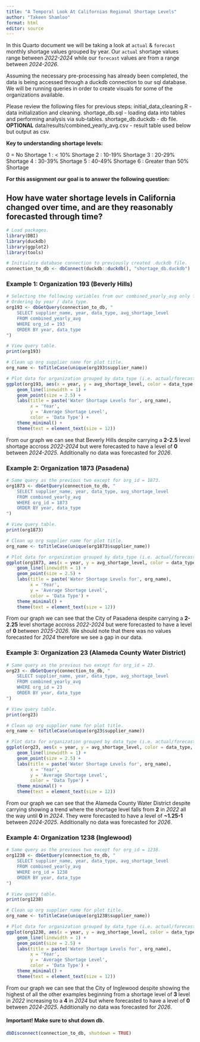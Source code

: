 ```yaml
---
title: "A Temporal Look At Californias Regional Shortage Levels"
author: "Takeen Shamloo"
format: html
editor: source
---
```


In this Quarto document we will be taking a look at `actual` & `forecast` monthly shortage values grouped by year. Our `actual` shortage values range between *2022-2024* while our `forecast` values are from a range between *2024-2026*. 

Assuming the necessary pre-processing has already been completed, the data is being accessed through a duckdb connection to our sql database. We will be running queries in order to create visuals for some of the organizations available. 

Please review the following files for previous steps:
  initial_data_cleaning.R - data initialization and cleaning.
  shortage_db.sql - loading data into tables and performing analysis via sub-tables.
  shortage_db.duckdb - db file.
  **OPTIONAL** data/results/combined_yearly_avg.csv - result table used below but output as csv.
  
**Key to understanding shortage levels:**

0 = No Shortage
1 : < 10% Shortage 
2 : 10-19% Shortage
3 : 20-29% Shortage
4 : 30-39% Shortage
5 : 40-49% Shortage 
6 : Greater than 50% Shortage

**For this assignment our goal is to answer the following question:**

## How have water shortage levels in California changed over time, and are they reasonably forecasted through time?

```r
# Load packages.
library(DBI)
library(duckdb)
library(ggplot2)
library(tools)

# Initialzie database connection to previously created .duckdb file.
connection_to_db <- dbConnect(duckdb::duckdb(), "shortage_db.duckdb")
```

### Example 1: Organization 193 (Beverly Hills)

```r
# Selecting the following variables from our combined_yearly_avg only for org_id = 193.
# Ordering by year / data_type.
org193 <- dbGetQuery(connection_to_db, "
    SELECT supplier_name, year, data_type, avg_shortage_level
    FROM combined_yearly_avg 
    WHERE org_id = 193
    ORDER BY year, data_type
")

# View query table.
print(org193)

# Clean up org supplier name for plot title.
org_name <- toTitleCase(unique(org193$supplier_name))

# Plot data for organization grouped by data_type (i.e. actual/forecasted).
ggplot(org193, aes(x = year, y = avg_shortage_level, color = data_type, group = data_type)) +
    geom_line(linewidth = 1) +
    geom_point(size = 2.5) +
    labs(title = paste('Water Shortage Levels for', org_name),
         x = 'Year', 
         y = 'Average Shortage Level', 
         color = 'Data Type') +
    theme_minimal() +
    theme(text = element_text(size = 12))
```
From our graph we can see that Beverly Hills despite carrying a **2-2.5** level
shortage accross *2022-2024* but were forecasted to have a level of **0** between 
*2024-2025*. Additionally no data was forecasted for *2026*.  

### Example 2: Organization 1873 (Pasadena)

```r
# Same query as the previous two except for org_id = 1873.
org1873 <- dbGetQuery(connection_to_db, "
    SELECT supplier_name, year, data_type, avg_shortage_level
    FROM combined_yearly_avg 
    WHERE org_id = 1873
    ORDER BY year, data_type
")

# View query table.
print(org1873)

# Clean up org supplier name for plot title.
org_name <- toTitleCase(unique(org1873$supplier_name))

# Plot data for organization grouped by data_type (i.e. actual/forecasted).
ggplot(org1873, aes(x = year, y = avg_shortage_level, color = data_type, group = data_type)) +
    geom_line(linewidth = 1) +
    geom_point(size = 2.5) +
    labs(title = paste('Water Shortage Levels for', org_name),
         x = 'Year', 
         y = 'Average Shortage Level', 
         color = 'Data Type') +
    theme_minimal() +
    theme(text = element_text(size = 12))
```

From our graph we can see that the City of Pasadena despite carrying a 
**2-2.25** level shortage accross *2022-2024* but were forecasted to have a level 
of **0** between *2025-2026*. We should note that there was no values forecasted
for *2024* therefore we see a gap in our data.

### Example 3: Organization 23 (Alameda County Water District)

```r
# Same query as the previous two except for org_id = 23.
org23 <- dbGetQuery(connection_to_db, "
    SELECT supplier_name, year, data_type, avg_shortage_level
    FROM combined_yearly_avg 
    WHERE org_id = 23
    ORDER BY year, data_type
")

# View query table.
print(org23)

# Clean up org supplier name for plot title.
org_name <- toTitleCase(unique(org23$supplier_name))

# Plot data for organization grouped by data_type (i.e. actual/forecasted).
ggplot(org23, aes(x = year, y = avg_shortage_level, color = data_type, group = data_type)) +
    geom_line(linewidth = 1) +
    geom_point(size = 2.5) +
    labs(title = paste('Water Shortage Levels for', org_name),
         x = 'Year', 
         y = 'Average Shortage Level', 
         color = 'Data Type') +
    theme_minimal() +
    theme(text = element_text(size = 12))
```

From our graph we can see that the Alameda County Water District despite 
carrying showing a trend where the shortage level falls from **2** in *2022*
all the way until **0** in *2024*. They were forecasted to have a level of 
**~1.25-1** between *2024-2025*. Additionally no data was forecasted for *2026*.  

### Example 4: Organization 1238 (Inglewood)

```r
# Same query as the previous two except for org_id = 1238.
org1238 <- dbGetQuery(connection_to_db, "
    SELECT supplier_name, year, data_type, avg_shortage_level
    FROM combined_yearly_avg 
    WHERE org_id = 1238
    ORDER BY year, data_type
")

# View query table.
print(org1238)

# Clean up org supplier name for plot title.
org_name <- toTitleCase(unique(org1238$supplier_name))

# Plot data for organization grouped by data_type (i.e. actual/forecasted).
ggplot(org1238, aes(x = year, y = avg_shortage_level, color = data_type, group = data_type)) +
    geom_line(linewidth = 1) +
    geom_point(size = 2.5) +
    labs(title = paste('Water Shortage Levels for', org_name),
         x = 'Year', 
         y = 'Average Shortage Level', 
         color = 'Data Type') +
    theme_minimal() +
    theme(text = element_text(size = 12))
```

From our graph we can see that the City of Inglewood despite showing the highest
of all the other examples beginning from a shortage level of **3** level in
*2022* increasing to a **4** in *2024* but where forecasted to have a level of
**0** between *2024-2025*. Additionally no data was forecasted for *2026*.  

#### Important! Make sure to shut down db.
```r
dbDisconnect(connection_to_db, shutdown = TRUE)
```
